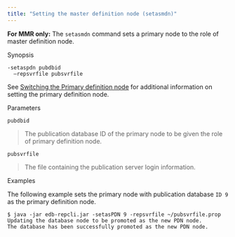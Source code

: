 ```yaml
---
title: "Setting the master definition node (setasmdn)"
---
```


<div id="set_pdn_node" class="registered_link"></div>

**For MMR only:** The `setasmdn` command sets a primary node to the role of master definition node.

Synopsis

```text
-setaspdn pubdbid
  –repsvrfile pubsvrfile
```

See [Switching the Primary definition node](../../06_mmr_operation/10_switching_pdn/#switching_pdn) for additional information on setting the primary definition node.

Parameters

`pubdbid`

> The publication database ID of the primary node to be given the role of primary definition node.

`pubsvrfile`

> The file containing the publication server login information.

Examples

The following example sets the primary node with publication database `ID 9` as the primary definition node.

```text
$ java -jar edb-repcli.jar -setasPDN 9 -repsvrfile ~/pubsvrfile.prop
Updating the database node to be promoted as the new PDN node.
The database has been successfully promoted as the new PDN node.
```
